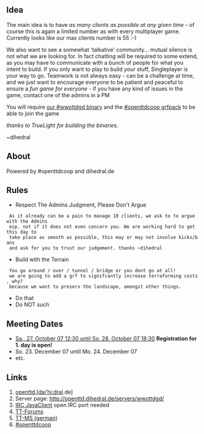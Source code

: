 ==Idea==
The main idea is to have ''as many clients as possible at any given time'' - of course this is again a limited number as with every multiplayer game. Currently looks like our max clients number is 55 :-)

We also want to see a somewhat 'talkative' community... mutual silence is not what we are looking for.
In fact chatting will be required to some extend, as you may have to communicate with a bunch of people for what you intent to build. If you only want to play to build ''your'' stuff, Singleplayer is your way to go. Teamwork is not always easy - can be a challenge at time, and we just want to encourage everyone to be patient and peaceful to ensure a ''fun game for everyone'' - if you have any kind of issues in the game, contact one of the admins in a PM

You will require [http://nightly.openttd.org/wwottdgd/files our #wwottdgd binary]
and the [http://openttdcoop.ppcis.org/wiki/index.php/Grf #openttdcoop grfpack] to be able to join the game

''thanks to TrueLight for building the binaries.''


~dihedral

==About==
Powered by #openttdcoop and dihedral.de
==Rules==
* Respect The Admins Judgment, Please Don't Argue
  As it already can be a pain to manage 10 clients, we ask to to argue with the Admins
  esp. not if it does not even concern you. We are working hard to get this day to
  take place as smooth as possible, this may or may not involve kicks/bans
  and ask for you to trust our judgement. thanks ~dihedral
* Build with the Terrain
  You go around / over / tunnel / bridge or you dont go at all!
  we are going to add a grf to signifcantly increase terraforming costs, why?
  because we want to preserv the landscape, amongst other things.
* Do that
* Do NOT such

==Meeting Dates==
* [[en/Archive/Community/World Wide OpenTTD Game Day/1|Sa., 27. October 07 12:30 until So. 28. October 07 18:30]] '''Registration for 1. day is open!'''
* So. 23. December 07 until Mo. 24. December 07 
* etc.

==Links==
# [http://openttd.dihedral.de/category/wwottdgd/ openttd.[dai’hi:drəl].de]
# Server page: http://openttd.dihedral.de/servers/wwottdgd/
# [http://www.kickmeto.gellar.net/pjirc/index.php?page=advanced&server=irc.oftc.net&chan=%23wwottdgd IRC JavaClient] open IRC port needed
# [http://www.tt-forums.net/viewtopic.php?f=29&t=34429 TT-Forums]
# [http://www.tt-ms.de/forum/showthread.php?tid=3066 TT-MS (german)]
# [http://openttdcoop.ppcis.org #openttdcoop]